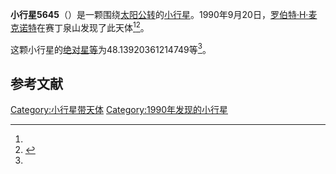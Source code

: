 {{Infobox planet
| bgcolour = #FFFFC0
| name = 5645
| symbol = 
| image = 
| caption = 
| discovery = yes
| discovery_ref = 
| discoverer = [[罗伯特·H·麦克诺特|罗伯特·H·麦克诺特]]
| discovery_site = [[赛丁泉山|赛丁泉山]] 
| discovered = 1990年9月20日
| designations = yes
| mp_name = 
| named_after = 
| alt_names = 
| mp_category = [[阿波罗型小行星|阿波罗型小行星]]
| orbit_ref = <ref name="a">[http://ssd.jpl.nasa.gov/sbdb.cgi?sstr=5645 5645] {{Wayback|url=http://ssd.jpl.nasa.gov/sbdb.cgi?sstr=5645 |date=20110610004638 }}，小行星數據庫瀏覽器（JPL Small-Body Database Browser）－[[美国国家航空航天局|美国国家航空航天局]]喷气推进实验室</ref>
| epoch = 2456400.5 (2013年4月18日更新)
| aphelion = {{convert|1.879920132502774|AU|km|3|abbr=on|lk=out}}
| perihelion = {{convert|.8300446679651916|AU|km|3|abbr=on}}
| semimajor = {{convert|1.354982400233983|AU|km|3|abbr=on}}
| eccentricity = 0.387412953
| period = 576.1013703 [[日|日]]<br />1.58[[儒略年|儒略年]]
| avg_speed = 
| inclination = 13.50926909215363
| asc_node = 45.78614204480959
| mean_anomaly = 
| arg_peri = 48.13920361214749
| satellites = 
| physical_characteristics = yes
| dimensions = 
| mass = 
| density = 
| surface_grav = 
| escape_velocity = 
| sidereal_day = 
| axial_tilt = 
| pole_ecliptic_lat = 
| pole_ecliptic_lon = 
| albedo = 
| temperatures= 
| temp_name1 = 
| mean_temp_1 = 
| max_temp_1 = 
| temp_name2 = 
| max_temp_2 = 
| spectral_type = 
| abs_magnitude = 48.13920361214749
}}

'''小行星5645'''（{{lang-en|5645}}）是一颗围绕[[太阳|太阳]][[公转|公转]]的[[小行星|小行星]]。1990年9月20日，[[罗伯特·H·麦克诺特|罗伯特·H·麦克诺特]]在赛丁泉山发现了此天体<ref name="a" /><ref>{{cite news|title=小行星列表|url=http://cfa-www.harvard.edu/iau/lists/NumberedMPs.txt|accessdate=2013-07-08|newspaper=哈佛大学|archive-date=2008-05-17|archive-url=https://web.archive.org/web/20080517010638/http://cfa-www.harvard.edu/iau/lists/NumberedMPs.txt|dead-url=no}}</ref>。

这颗小行星的[[绝对星等|绝对星等]]为48.13920361214749等<ref name="a" />。

==参考文献==
{{reflist}}
{{Minor Planet Number|[[小行星5644|小行星5644]]|[[小行星5646|小行星5646]]}}

{{小天体}}

[[Category:小行星带天体|Category:小行星带天体]]
[[Category:1990年发现的小行星|Category:1990年发现的小行星]]

{{asteroid-stub}}